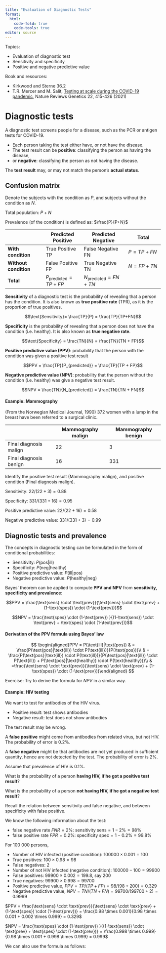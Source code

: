 ```yaml
---
title: "Evaluation of Diagnostic Tests"
format: 
  html:
    code-fold: true
    code-tools: true
editor: source
---
```


Topics:

-   Evaluation of diagnostic test
-   Sensitivity and specificity
-   Positive and negative predictive value

Book and resources:

-   Kirkwood and Sterne 36.2
-   T.R. Mercer and M. Salit, [Testing at scale during the COVID-19 pandemic](https://www.nature.com/articles/s41576-021-00360-w), Nature Reviews Genetics 22, 415-426 (2021)

# Diagnostic tests

A diagnostic test screens people for a disease, such as the PCR or antigen tests for COVID-19.

-   Each person taking the test either have, or not have the disease.
-   The test result can be **positive**: classifying the person as having the disease,
-   or **negative**: classifying the person as not having the disease.

The **test result** may, or may not match the person's **actual status**.

## Confusion matrix

Denote the subjects with the condition as $P$, and subjects without the condition as $N$.

Total population: $P+N$

Prevalence (of the condition) is defined as: $\frac{P}{P+N}$

|                       | Predicted Positive           | Predicted Negative             | **Total**     |
|--------------------|--------------------|-----------------------|------------------|
| **With condition**    | True Positive TP             | False Negative FN              | $P = TP + FN$ |
| **Without condition** | False Positive FP            | True Negative TN               | $N=FP + TN$   |
| **Total**             | $P_{\text{predicted}}=TP+FP$ | $N_{\text{predicted}}=FN + TN$ |               |

**Sensitivity** of a diagnostic test is the probability of revealing that a person has the condition. It is also known as **true positive rate** (TPR), as it is the proportion of true positives.

$$\text{Sensitivity}= \frac{TP}{P} = \frac{TP}{TP+FN}$$

**Specificity** is the probability of revealing that a person does not have the condition (i.e. healthy). It is also known as **true negative rate**.

$$\text{Specificity} = \frac{TN}{N} = \frac{TN}{TN + FP}$$

**Positive predictive value (PPV)**: probability that the person with the condition was given a positive test result

$$PPV = \frac{TP}{P_{predicted}} = \frac{TP}{TP + FP}$$

**Negative predictive value (NPV)**: probability that the person without the condition (i.e. healthy) was give a negative test result.

$$NPV = \frac{TN}{N_{predicted}} = \frac{TN}{TN + FN}$$

::: {.callout-note collapse="true"}
#### Example: Mammography

(From the Norwegian Medical Journal, 1990) 372 women with a lump in the breast have been referred to a surgical clinic.

|                        | Mammography malign | Mammography benign |
|------------------------|--------------------|--------------------|
| Final diagnosis malign | 22                 | 3                  |
| Final diagnosis benign | 16                 | 331                |

Identify the positive test result (Mammography malign), and positive condition (Final diagnosis malign).

Sensitivity: $22/(22+3) = 0.88$

Specificity: $331/(331+16) = 0.95$

Positive predictive value: $22/(22+16) = 0.58$

Negative predictive value: $331/(331+3) = 0.99$
:::

## Diagnostic tests and prevalence

The concepts in diagnostic testing can be formulated in the form of conditional probabilities:

-   Sensitivity: $P(\text{pos}|\text{ill})$
-   Specificity: $P(\text{neg}|\text{healthy})$
-   Positive predictive value: $P(\text{ill}|\text{pos})$
-   Negative predictive value: $P(\text{healthy}|\text{neg})$

Bayes' theorem can be applied to compute **PPV and NPV** from **sensitivity, specificity and prevalence**:

$$PPV = \frac{\text{sens} \cdot \text{prev}}{\text{sens} \cdot \text{prev} + (1-\text{spes}) \cdot (1-\text{prev})}$$

$$NPV = \frac{\text{spes} \cdot (1-\text{prev}) }{(1-\text{sens}) \cdot \text{prev} + \text{spes} \cdot (1-\text{prev})}$$

::: {.callout-note collapse="true"}
#### Derivation of the PPV formula using Bayes' law

$$
\begin{aligned}PPV = P(\text{ill}|\text{pos}) & = \frac{P(\text{pos}|\text{ill}) \cdot P(\text{ill})}{P(\text{pos})}\\                               & = \frac{P(\text{pos}|\text{ill}) \cdot P(\text{ill})}{P(\text{pos}|\text{ill}) \cdot P(\text{ill}) +  P(\text{pos}|\text{healthy}) \cdot P(\text{healthy})}\\ & =\frac{\text{sens} \cdot \text{prev}}{\text{sens} \cdot \text{prev} + (1-\text{spes}) \cdot (1-\text{prev})}\end{aligned}
$$

Exercise: Try to derive the formula for $NPV$ in a similar way.
:::

::: {.callout-note collapse="true"}
#### Example: HIV testing

We want to test for antibodies of the HIV virus.

-   Positive result: test shows antibodies
-   Negative result: test does not show antibodies

The test result may be wrong.

A **false positive** might come from antibodies from related virus, but not HIV. The probability of error is 0.2%.

A **false negative** might be that antibodies are not yet produced in sufficient quantity, hence are not detected by the test. The probability of error is 2%.

Assume that prevalence of HIV is 0.1%.

What is the probability of a person **having HIV, if he got a positive test result**?

What is the probability of a person **not having HIV, if he got a negative test result**?

Recall the relation between sensitivity and false negative, and between specificity with false positive.

We know the following information about the test:

-   false negative rate $FNR = 2\%$: sensitivity $\text{sens} = 1-2\% = 98\%$
-   false positive rate $FPR = 0.2\%$: specificity $\text{spec} = 1-0.2\% = 99.8\%$

For 100 000 persons,

-   Number of HIV infected (positive condition): $100000 \times 0.001 = 100$
-   True positives: $100 \times 0.98 = 98$
-   False negatives: 2
-   Number of not HIV infected (negative condition): $100000-100 = 99900$
-   False positives: $99900 \times 0.002 = 199.8$, say $200$
-   True negatives: $99900 \times 0.998 = 99700$
-   Positive predictive value, $PPV = TP/(TP+FP) = 98/(98+200)= 0.329$
-   Negative predictive value, $NPV = TN/(TN+FN) = 99700/(99700+2) = 0.9999$

$PPV = \frac{\text{sens} \cdot \text{prev}}{\text{sens} \cdot \text{prev} + (1-\text{spes}) \cdot (1-\text{prev})} = \frac{0.98 \times 0.001}{0.98 \times 0.001 + 0.002 \times 0.999} = 0.329$

$NPV = \frac{\text{spes} \cdot (1-\text{prev}) }{(1-\text{sens}) \cdot \text{prev} + \text{spes} \cdot (1-\text{prev})} = \frac{0.998 \times 0.999}{0.98 \times 0.001 + 0.998 \times 0.999} = 0.999$

We can also use the formula as follows:
:::
